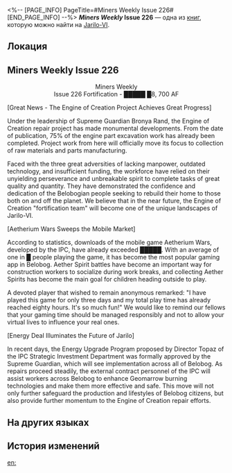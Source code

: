 <%-- [PAGE_INFO]
PageTitle=#Miners Weekly Issue 226#
[END_PAGE_INFO] --%>
{{Дополнить}}
{{Книга Инфобокс
|id           = 255
|partIds      = 190504
|Название     = ''Miners Weekly'' Issue 226
|Изображение  = Предмет Записи.png
|Мир          = Jarilo-VI
|Томов        = 1
|Автор        = <!--нужно добавить-->
|Описание     = A worker's tabloid with an official feel to it.
|Том1         = {{tx}}
|Источник1    = {{tx|Отсутствует источник}}
|Персонажи    = 
|Фракции      = Interastral Peace Corporation
}}
'''''Miners Weekly'' Issue 226''' — одна из [[Книги|книг]], которую можно найти на [[Jarilo-VI]].

==Локация==
{{Отметка карты|<!--название карты-->|<!--id отметки-->}}

==Miners Weekly Issue 226==
<div align="center">Miners Weekly<br />
Issue 226 Fortification - █████ █8, 700 AF</div>

[Great News - The Engine of Creation Project Achieves Great Progress]

Under the leadership of Supreme Guardian Bronya Rand, the Engine of Creation repair project has made monumental developments. From the date of publication, 75% of the engine part excavation work has already been completed. Project work from here will officially move its focus to collection of raw materials and parts manufacturing.

Faced with the three great adversities of lacking manpower, outdated technology, and insufficient funding, the workforce have relied on their unyielding perseverance and unbreakable spirit to complete tasks of great quality and quantity. They have demonstrated the confidence and dedication of the Belobogian people seeking to rebuild their home to those both on and off the planet. We believe that in the near future, the Engine of Creation "fortification team" will become one of the unique landscapes of Jarilo-VI.


[Aetherium Wars Sweeps the Mobile Market]

According to statistics, downloads of the mobile game Aetherium Wars, developed by the IPC, have already exceeded █████. With an average of one in █ people playing the game, it has become the most popular gaming app in Belobog. Aether Spirit battles have become an important way for construction workers to socialize during work breaks, and collecting Aether Spirits has become the main goal for children heading outside to play.

A devoted player that wished to remain anonymous remarked: "I have played this game for only three days and my total play time has already reached eighty hours. It's so much fun!" We would like to remind our fellows that your gaming time should be managed responsibly and not to allow your virtual lives to influence your real ones.


[Energy Deal Illuminates the Future of Jarilo]

In recent days, the Energy Upgrade Program proposed by Director Topaz of the IPC Strategic Investment Department was formally approved by the Supreme Guardian, which will see implementation across all of Belobog. As repairs proceed steadily, the external contract personnel of the IPC will assist workers across Belobog to enhance Geomarrow burning technologies and make them more effective and safe. This move will not only further safeguard the production and lifestyles of Belobog citizens, but also provide further momentum to the Engine of Creation repair efforts.

==На других языках==
{{На других языках
|en   = ''Miners Weekly'' Issue 226
|zhs  = 《矿工每周报第226期》
|zht  = 《礦工週報》第226期
|ja   = 『鉱区ウィークリー』&nbsp;第226期
|ko   = ≪광부 주간신문 제226호≫
|es   = Semanario minero, n.º 226
|fr   = Parution n°&nbsp;226 du ''Mineur hebdo''
|ru   = Еженедельник шахтёра, выпуск 226
|th   = การทำเหมืองประจำสัปดาห์ ฉบับที่ 226
|vi   = Tuần Báo Thợ Mỏ Kỳ 226
|de   = „Bergarbeiter Wochenausgabe Nr. 226“
|id   = "Tabloid Mingguan Penambang Edisi 226"
|pt   = "Minerador Semanal" - Edição 226
}}

==История изменений==
{{История изменений|3.5}}

[[en:]]